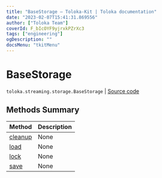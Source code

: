 ```yaml
---
title: "BaseStorage — Toloka-Kit | Toloka documentation"
date: "2023-02-07T15:41:31.869556"
author: ["Toloka Team"]
coverId: F_bIcOYF9yjrxkPZrXc3
tags: ["engineering"]
ogDescription: ""
docsMenu: "tkitMenu"
---
```


# BaseStorage
`toloka.streaming.storage.BaseStorage` | [Source code](https://github.com/Toloka/toloka-kit/blob/v1.1.3/src/streaming/storage.py#L23)

## Methods Summary

| Method | Description |
| :------| :-----------|
[cleanup](/docs-new/toloka-kit/reference/toloka.streaming.storage.BaseStorage.cleanup)| None
[load](/docs-new/toloka-kit/reference/toloka.streaming.storage.BaseStorage.load)| None
[lock](/docs-new/toloka-kit/reference/toloka.streaming.storage.BaseStorage.lock)| None
[save](/docs-new/toloka-kit/reference/toloka.streaming.storage.BaseStorage.save)| None
